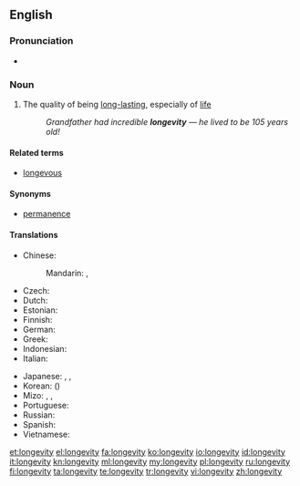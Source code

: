 ==English==

===Pronunciation===
* {{IPA|/lɒnˈdʒɛ.vɪ.ti/}}

===Noun===
{{en-noun|longevities}}

# The quality of being [[long-lasting]], especially of [[life]]
#: ''Grandfather had incredible '''longevity''' &mdash; he lived to be 105 years old!''

====Related terms====
* [[longevous]]

====Synonyms====
* [[permanence]]

====Translations====
{{trans-top|the quality of being long-lasting, especially of life}}
* Chinese:
*: Mandarin: {{t-|cmn|長壽|sc=Hani}}, {{t-|cmn|长寿|tr=chángshòu|sc=Hani}}
* Czech: {{t-|cs|dlouhověkost|f}}
* Dutch: {{t+|nl|levensduur|m}}
* Estonian: {{t-|et|pikaealisus}}
* Finnish: {{t-|fi|pitkäikäisyys}}
* German: {{t-|de|Langlebigkeit|f}}
* Greek: {{t+|el|μακροζωία|f|tr=makrozoía}}
* Indonesian: {{t+|id|panjang umur|xs=Indonesian}}
* Italian: {{t-|it|longevità}}
{{trans-mid}}
* Japanese: {{t+|ja|寿命|tr=じゅみょう, jumyō|sc=Jpan}}, {{t+|ja|長寿|tr=ちょうじゅ, chōju|sc=Jpan}}, {{t-|ja|不老不死|tr=ふろうふし, furōfushi|sc=Jpan}}
* Korean: {{t+|ko|장수|tr=jangsu|sc=Kore}} ({{t+|ko|長壽|sc=Kore}})
* Mizo: {{tø|lus|damreina}}, {{tø|lus|daihreina}}, {{tø|lus|tlona}}
* Portuguese: {{t-|pt|longevidade|f}}
* Russian: {{t+|ru|долголетие|n|sc=Cyrl|tr=dolgolétije|alt=долголе́тие}}
* Spanish: {{t+|es|longevidad|f}}
* Vietnamese: {{t-|vi|sống lâu|alt=sự sống lâu}}
{{trans-bottom}}

[[et:longevity]]
[[el:longevity]]
[[fa:longevity]]
[[ko:longevity]]
[[io:longevity]]
[[id:longevity]]
[[it:longevity]]
[[kn:longevity]]
[[ml:longevity]]
[[my:longevity]]
[[pl:longevity]]
[[ru:longevity]]
[[fi:longevity]]
[[ta:longevity]]
[[te:longevity]]
[[tr:longevity]]
[[vi:longevity]]
[[zh:longevity]]